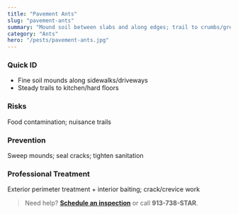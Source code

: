 ```yaml
---
title: "Pavement Ants"
slug: "pavement-ants"
summary: "Mound soil between slabs and along edges; trail to crumbs/grease."
category: "Ants"
hero: "/pests/pavement-ants.jpg"
---
```


### Quick ID
- Fine soil mounds along sidewalks/driveways
- Steady trails to kitchen/hard floors

### Risks
Food contamination; nuisance trails

### Prevention
Sweep mounds; seal cracks; tighten sanitation

### Professional Treatment
Exterior perimeter treatment + interior baiting; crack/crevice work

> Need help? [**Schedule an inspection**](/schedule) or call **913-738-STAR**.

